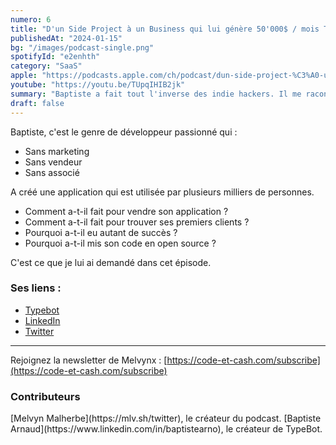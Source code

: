 ```yaml
---
numero: 6
title: "D'un Side Project à un Business qui lui génère 50'000$ / mois TOTALEMENT SEUL - #6 - Baptiste Arnaud"
publishedAt: "2024-01-15"
bg: "/images/podcast-single.png"
spotifyId: "e2enhth"
category: "SaaS"
apple: "https://podcasts.apple.com/ch/podcast/dun-side-project-%C3%A0-un-business-qui-lui-g%C3%A9n%C3%A8re-50000%24/id1701022126?i=1000642368865&l=en-GB"
youtube: "https://youtu.be/TUpqIHIB2jk"
summary: "Baptiste a fait tout l'inverse des indie hackers. Il me raconte comment, en étant focalisé à 100% sur le produit, il a créé une startup grandissante qui lui génère 50'000$ / mois en étant le seul développeur."
draft: false
---
```


Baptiste, c'est le genre de développeur passionné qui :

- Sans marketing
- Sans vendeur
- Sans associé

A créé une application qui est utilisée par plusieurs milliers de personnes.

- Comment a-t-il fait pour vendre son application ?
- Comment a-t-il fait pour trouver ses premiers clients ?
- Pourquoi a-t-il eu autant de succès ?
- Pourquoi a-t-il mis son code en open source ?

C'est ce que je lui ai demandé dans cet épisode.

### Ses liens :

- [Typebot](https://typebot.io/)
- [LinkedIn](https://www.linkedin.com/in/baptistearno)
- [Twitter](https://twitter.com/baptisteArno)

---

Rejoignez la newsletter de Melvynx : [https://code-et-cash.com/subscribe](https://code-et-cash.com/subscribe)

### Contributeurs

<Contributor>
  [Melvyn Malherbe](https://mlv.sh/twitter), le créateur du podcast.
</Contributor>
<Contributor>
  [Baptiste Arnaud](https://www.linkedin.com/in/baptistearno), le créateur de
  TypeBot.
</Contributor>
